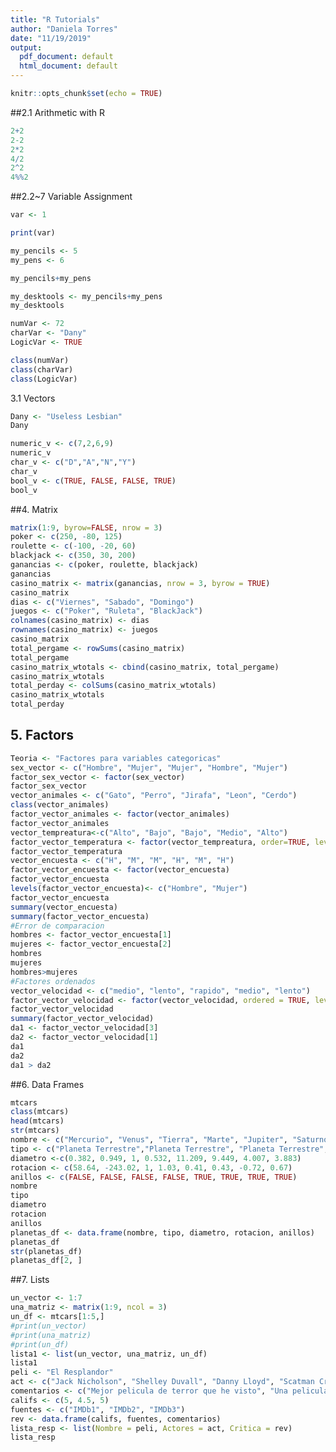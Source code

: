 ---
title: "R Tutorials"
author: "Daniela Torres"
date: "11/19/2019"
output:
  pdf_document: default
  html_document: default
---

```{r setup, include=FALSE}
knitr::opts_chunk$set(echo = TRUE)
```
##2.1 Arithmetic with R
```{R}
2+2
2-2
2*2
4/2
2^2
4%%2
```
##2.2~7 Variable Assignment
```{R}
var <- 1

print(var)

my_pencils <- 5
my_pens <- 6

my_pencils+my_pens

my_desktools <- my_pencils+my_pens
my_desktools

numVar <- 72
charVar <- "Dany"
LogicVar <- TRUE

class(numVar)
class(charVar)
class(LogicVar)
```
3.1 Vectors
```{r}
Dany <- "Useless Lesbian"
Dany

numeric_v <- c(7,2,6,9)
numeric_v
char_v <- c("D","A","N","Y")
char_v
bool_v <- c(TRUE, FALSE, FALSE, TRUE)
bool_v

```

##4. Matrix

```{r}
matrix(1:9, byrow=FALSE, nrow = 3)
poker <- c(250, -80, 125)
roulette <- c(-100, -20, 60)
blackjack <- c(350, 30, 200)
ganancias <- c(poker, roulette, blackjack)
ganancias
casino_matrix <- matrix(ganancias, nrow = 3, byrow = TRUE)
casino_matrix
dias <- c("Viernes", "Sabado", "Domingo")
juegos <- c("Poker", "Ruleta", "BlackJack")
colnames(casino_matrix) <- dias
rownames(casino_matrix) <- juegos
casino_matrix
total_pergame <- rowSums(casino_matrix)
total_pergame
casino_matrix_wtotals <- cbind(casino_matrix, total_pergame)
casino_matrix_wtotals
total_perday <- colSums(casino_matrix_wtotals)
casino_matrix_wtotals
total_perday
```

## 5. Factors

```{r}
Teoria <- "Factores para variables categoricas"
sex_vector <- c("Hombre", "Mujer", "Mujer", "Hombre", "Mujer")
factor_sex_vector <- factor(sex_vector)
factor_sex_vector
vector_animales <- c("Gato", "Perro", "Jirafa", "Leon", "Cerdo")
class(vector_animales)
factor_vector_animales <- factor(vector_animales)
factor_vector_animales
vector_tempreatura<-c("Alto", "Bajo", "Bajo", "Medio", "Alto")
factor_vector_temperatura <- factor(vector_tempreatura, order=TRUE, levels = c("Bajo", "Medio", "Alto"))
factor_vector_temperatura
vector_encuesta <- c("H", "M", "M", "H", "M", "H")
factor_vector_encuesta <- factor(vector_encuesta)
factor_vector_encuesta
levels(factor_vector_encuesta)<- c("Hombre", "Mujer")
factor_vector_encuesta
summary(vector_encuesta)
summary(factor_vector_encuesta)
#Error de comparacion
hombres <- factor_vector_encuesta[1]
mujeres <- factor_vector_encuesta[2]
hombres
mujeres
hombres>mujeres
#Factores ordenados
vector_velocidad <- c("medio", "lento", "rapido", "medio", "lento")
factor_vector_velocidad <- factor(vector_velocidad, ordered = TRUE, levels = c("lento", "medio", "rapido"))
factor_vector_velocidad
summary(factor_vector_velocidad)
da1 <- factor_vector_velocidad[3]
da2 <- factor_vector_velocidad[1]
da1
da2
da1 > da2
```

##6. Data Frames

```{r}
mtcars
class(mtcars)
head(mtcars)
str(mtcars)
nombre <- c("Mercurio", "Venus", "Tierra", "Marte", "Jupiter", "Saturno", "Urano", "Neptuno")
tipo <- c("Planeta Terrestre","Planeta Terrestre", "Planeta Terrestre", "Planeta Terrestre", "Gigante de gas", "Gigante de gas", "Gigante de gas", "Gigante de gas")
diametro <-c(0.382, 0.949, 1, 0.532, 11.209, 9.449, 4.007, 3.883)
rotacion <- c(58.64, -243.02, 1, 1.03, 0.41, 0.43, -0.72, 0.67)
anillos <- c(FALSE, FALSE, FALSE, FALSE, TRUE, TRUE, TRUE, TRUE)
nombre
tipo
diametro
rotacion
anillos
planetas_df <- data.frame(nombre, tipo, diametro, rotacion, anillos)
planetas_df
str(planetas_df)
planetas_df[2, ]
```

##7. Lists

```{r}
un_vector <- 1:7
una_matriz <- matrix(1:9, ncol = 3)
un_df <- mtcars[1:5,]
#print(un_vector)
#print(una_matriz)
#print(un_df)
lista1 <- list(un_vector, una_matriz, un_df)
lista1
peli <- "El Resplandor"
act <- c("Jack Nicholson", "Shelley Duvall", "Danny Lloyd", "Scatman Crothers", "Barry Nelson")
comentarios <- c("Mejor pelicula de terror que he visto", "Una pelicula verdaderamente brillante y aterradora de Stanley Kubrick", "Una obra maestra de horror psicologico")
califs <- c(5, 4.5, 5)
fuentes <- c("IMDb1", "IMDb2", "IMDb3")
rev <- data.frame(califs, fuentes, comentarios)
lista_resp <- list(Nombre = peli, Actores = act, Critica = rev)
lista_resp
```
